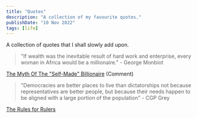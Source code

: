 ```yaml
---
title: "Quotes"
description: "A collection of my favourite quotes."
publishDate: "10 Nov 2022"
tags: [life]
---
```


A collection of quotes that I shall slowly add upon.

> "If wealth was the inevitable result of hard work and enterprise, every woman in Africa would be a millionaire." - George Monbiot

[The Myth Of The "Self-Made" Billionaire](https://www.youtube.com/watch?v=316nOvHUS8A) (Comment)

> "Democracies are better places to live than dictatorships not because representatives are better people, but because their needs happen to be aligned with a large portion of the population" - CGP Grey

[The Rules for Rulers](https://www.youtube.com/watch?v=rStL7niR7gs)
